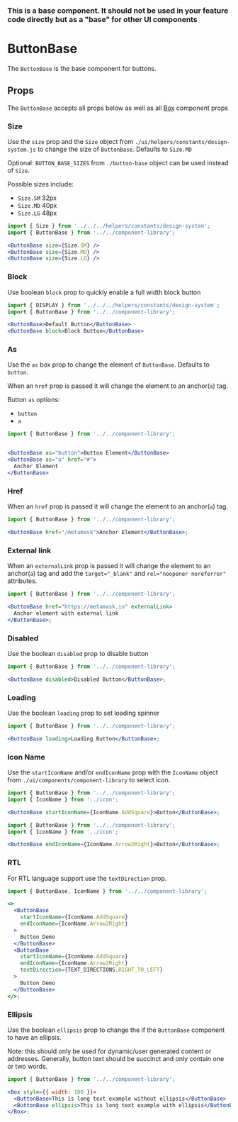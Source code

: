 
### This is a base component. It should not be used in your feature code directly but as a "base" for other UI components

# ButtonBase

The `ButtonBase` is the base component for buttons.

<Canvas>
  <Story id="components-componentlibrary-buttonbase--default-story" />
</Canvas>

## Props

The `ButtonBase` accepts all props below as well as all [Box](/docs/components-ui-box--default-story#props) component props

<ArgsTable of={ButtonBase} />

### Size

Use the `size` prop and the `Size` object from `./ui/helpers/constants/design-system.js`
to change the size of `ButtonBase`. Defaults to `Size.MD`

Optional: `BUTTON_BASE_SIZES` from `./button-base` object can be used instead of `Size`.

Possible sizes include:

- `Size.SM` 32px
- `Size.MD` 40px
- `Size.LG` 48px

<Canvas>
  <Story id="components-componentlibrary-buttonbase--size-story" />
</Canvas>

```jsx
import { Size } from '../../../helpers/constants/design-system';
import { ButtonBase } from '../../component-library';

<ButtonBase size={Size.SM} />
<ButtonBase size={Size.MD} />
<ButtonBase size={Size.LG} />
```

### Block

Use boolean `block` prop to quickly enable a full width block button

<Canvas>
  <Story id="components-componentlibrary-buttonbase--block" />
</Canvas>

```jsx
import { DISPLAY } from '../../../helpers/constants/design-system';
import { ButtonBase } from '../../component-library';

<ButtonBase>Default Button</ButtonBase>
<ButtonBase block>Block Button</ButtonBase>
```

### As

Use the `as` box prop to change the element of `ButtonBase`. Defaults to `button`.

When an `href` prop is passed it will change the element to an anchor(`a`) tag.

Button `as` options:

- `button`
- `a`

<Canvas>
  <Story id="components-componentlibrary-buttonbase--as" />
</Canvas>

```jsx
import { ButtonBase } from '../../component-library';


<ButtonBase as="button">Button Element</ButtonBase>
<ButtonBase as="a" href="#">
  Anchor Element
</ButtonBase>
```

### Href

When an `href` prop is passed it will change the element to an anchor(`a`) tag.

<Canvas>
  <Story id="components-componentlibrary-buttonbase--href" />
</Canvas>

```jsx
import { ButtonBase } from '../../component-library';

<ButtonBase href="/metamask">Anchor Element</ButtonBase>;
```

### External link

When an `externalLink` prop is passed it will change the element to an anchor(`a`) tag and add the `target="_blank"` and `rel="noopener noreferrer"` attributes.

<Canvas>
  <Story id="components-componentlibrary-buttonbase--external-link" />
</Canvas>

```jsx
import { ButtonBase } from '../../component-library';

<ButtonBase href="https://metamask.io" externalLink>
  Anchor element with external link
</ButtonBase>;
```

### Disabled

Use the boolean `disabled` prop to disable button

<Canvas>
  <Story id="components-componentlibrary-buttonbase--disabled" />
</Canvas>

```jsx
import { ButtonBase } from '../../component-library';

<ButtonBase disabled>Disabled Button</ButtonBase>;
```

### Loading

Use the boolean `loading` prop to set loading spinner

<Canvas>
  <Story id="components-componentlibrary-buttonbase--loading" />
</Canvas>

```jsx
import { ButtonBase } from '../../component-library';

<ButtonBase loading>Loading Button</ButtonBase>;
```

### Icon Name

Use the `startIconName` and/or `endIconName` prop with the `IconName` object from `./ui/components/component-library` to select icon.

<Canvas>
  <Story id="components-componentlibrary-buttonbase--start-icon-name" />
</Canvas>

```jsx
import { ButtonBase } from '../../component-library';
import { IconName } from '../icon';

<ButtonBase startIconName={IconName.AddSquare}>Button</ButtonBase>;
```

<Canvas>
  <Story id="components-componentlibrary-buttonbase--end-icon-name" />
</Canvas>

```jsx
import { ButtonBase } from '../../component-library';
import { IconName } from '../icon';

<ButtonBase endIconName={IconName.Arrow2Right}>Button</ButtonBase>;
```

### RTL

For RTL language support use the `textDirection` prop.

<Canvas>
  <Story id="components-componentlibrary-buttonbase--rtl" />
</Canvas>

```jsx
import { ButtonBase, IconName } from '../../component-library';

<>
  <ButtonBase
    startIconName={IconName.AddSquare}
    endIconName={IconName.Arrow2Right}
  >
    Button Demo
  </ButtonBase>
  <ButtonBase
    startIconName={IconName.AddSquare}
    endIconName={IconName.Arrow2Right}
    textDirection={TEXT_DIRECTIONS.RIGHT_TO_LEFT}
  >
    Button Demo
  </ButtonBase>
</>;
```

### Ellipsis

Use the boolean `ellipsis` prop to change the if the `ButtonBase` component to have an ellipsis.

Note: this should only be used for dynamic/user generated content or addresses. Generally, button text should be succinct and only contain one or two words.

<Canvas>
  <Story id="components-componentlibrary-buttonbase--ellipsis" />
</Canvas>

```jsx
import { ButtonBase } from '../../component-library';

<Box style={{ width: 180 }}>
  <ButtonBase>This is long text example without ellipsis</ButtonBase>
  <ButtonBase ellipsis>This is long text example with ellipsis</ButtonBase>
</Box>;
```
